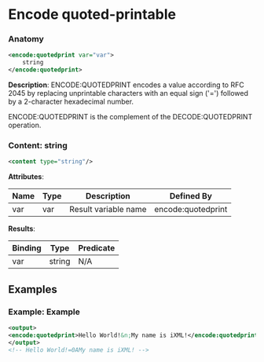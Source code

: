 # Encode quoted-printable

### Anatomy

```xml
<encode:quotedprint var="var">
    string
</encode:quotedprint>
```

 **Description**:
 ENCODE:QUOTEDPRINT encodes a value according to RFC 2045 by replacing unprintable characters with an equal sign ('=') followed by a 2-character hexadecimal number.

ENCODE:QUOTEDPRINT is the complement of the DECODE:QUOTEDPRINT operation.

### Content: string

```xml
<content type="string"/>
```

**Attributes**:

| Name | Type | Description | Defined By |
| ---- | ---- | ----------- | ---------- |
| var | var | Result variable name | encode:quotedprint |


**Results**:

| Binding | Type | Predicate |
| ------- | ---- | --------- |
| var | string | N/A |


## Examples

### Example: Example

```xml
<output>
<encode:quotedprint>Hello World!&n;My name is iXML!</encode:quotedprint>
</output>
<!-- Hello World!=0AMy name is iXML! -->
```

